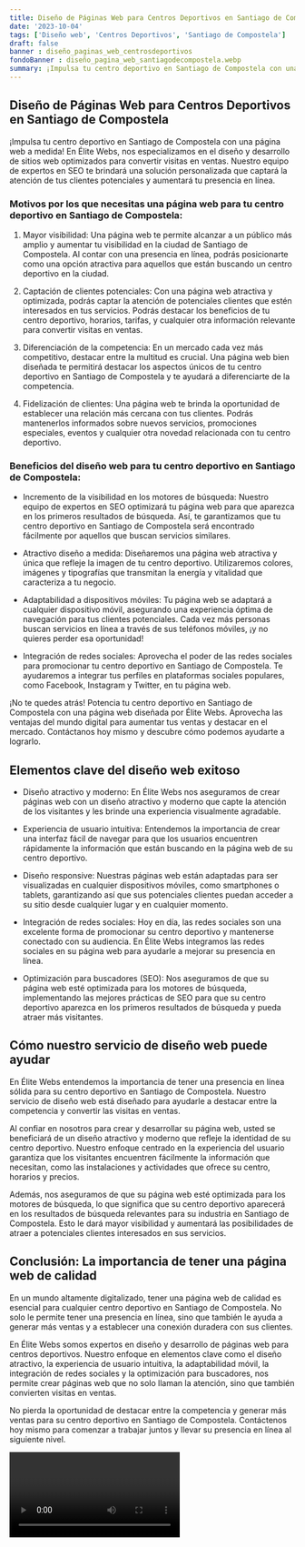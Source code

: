```yaml
---
title: Diseño de Páginas Web para Centros Deportivos en Santiago de Compostela
date: '2023-10-04'
tags: ['Diseño web', 'Centros Deportivos', 'Santiago de Compostela']
draft: false
banner : diseño_paginas_web_centrosdeportivos
fondoBanner : diseño_pagina_web_santiagodecompostela.webp
summary: ¡Impulsa tu centro deportivo en Santiago de Compostela con una página web a medida! En Élite Webs, nos especializamos en el diseño y desarrollo de sitios web optimizados para convertir visitas en ventas. Nuestro equipo de expertos en SEO te brindará una solución personalizada que captará la atención de tus clientes potenciales y aumentará tu presencia en línea.
---
```


## Diseño de Páginas Web para Centros Deportivos en Santiago de Compostela

¡Impulsa tu centro deportivo en Santiago de Compostela con una página web a medida! En Élite Webs, nos especializamos en el diseño y desarrollo de sitios web optimizados para convertir visitas en ventas. Nuestro equipo de expertos en SEO te brindará una solución personalizada que captará la atención de tus clientes potenciales y aumentará tu presencia en línea.

### Motivos por los que necesitas una página web para tu centro deportivo en Santiago de Compostela:

1. Mayor visibilidad: Una página web te permite alcanzar a un público más amplio y aumentar tu visibilidad en la ciudad de Santiago de Compostela. Al contar con una presencia en línea, podrás posicionarte como una opción atractiva para aquellos que están buscando un centro deportivo en la ciudad.

2. Captación de clientes potenciales: Con una página web atractiva y optimizada, podrás captar la atención de potenciales clientes que estén interesados en tus servicios. Podrás destacar los beneficios de tu centro deportivo, horarios, tarifas, y cualquier otra información relevante para convertir visitas en ventas.

3. Diferenciación de la competencia: En un mercado cada vez más competitivo, destacar entre la multitud es crucial. Una página web bien diseñada te permitirá destacar los aspectos únicos de tu centro deportivo en Santiago de Compostela y te ayudará a diferenciarte de la competencia.

4. Fidelización de clientes: Una página web te brinda la oportunidad de establecer una relación más cercana con tus clientes. Podrás mantenerlos informados sobre nuevos servicios, promociones especiales, eventos y cualquier otra novedad relacionada con tu centro deportivo.

### Beneficios del diseño web para tu centro deportivo en Santiago de Compostela:

- Incremento de la visibilidad en los motores de búsqueda: Nuestro equipo de expertos en SEO optimizará tu página web para que aparezca en los primeros resultados de búsqueda. Así, te garantizamos que tu centro deportivo en Santiago de Compostela será encontrado fácilmente por aquellos que buscan servicios similares.

- Atractivo diseño a medida: Diseñaremos una página web atractiva y única que refleje la imagen de tu centro deportivo. Utilizaremos colores, imágenes y tipografías que transmitan la energía y vitalidad que caracteriza a tu negocio.

- Adaptabilidad a dispositivos móviles: Tu página web se adaptará a cualquier dispositivo móvil, asegurando una experiencia óptima de navegación para tus clientes potenciales. Cada vez más personas buscan servicios en línea a través de sus teléfonos móviles, ¡y no quieres perder esa oportunidad!

- Integración de redes sociales: Aprovecha el poder de las redes sociales para promocionar tu centro deportivo en Santiago de Compostela. Te ayudaremos a integrar tus perfiles en plataformas sociales populares, como Facebook, Instagram y Twitter, en tu página web.

¡No te quedes atrás! Potencia tu centro deportivo en Santiago de Compostela con una página web diseñada por Élite Webs. Aprovecha las ventajas del mundo digital para aumentar tus ventas y destacar en el mercado. Contáctanos hoy mismo y descubre cómo podemos ayudarte a lograrlo.

<GifSeo />

<Cta />

## Elementos clave del diseño web exitoso

- Diseño atractivo y moderno: En Élite Webs nos aseguramos de crear páginas web con un diseño atractivo y moderno que capte la atención de los visitantes y les brinde una experiencia visualmente agradable.

- Experiencia de usuario intuitiva: Entendemos la importancia de crear una interfaz fácil de navegar para que los usuarios encuentren rápidamente la información que están buscando en la página web de su centro deportivo.

- Diseño responsive: Nuestras páginas web están adaptadas para ser visualizadas en cualquier dispositivos móviles, como smartphones o tablets, garantizando así que sus potenciales clientes puedan acceder a su sitio desde cualquier lugar y en cualquier momento.

- Integración de redes sociales: Hoy en día, las redes sociales son una excelente forma de promocionar su centro deportivo y mantenerse conectado con su audiencia. En Élite Webs integramos las redes sociales en su página web para ayudarle a mejorar su presencia en línea.

- Optimización para buscadores (SEO): Nos aseguramos de que su página web esté optimizada para los motores de búsqueda, implementando las mejores prácticas de SEO para que su centro deportivo aparezca en los primeros resultados de búsqueda y pueda atraer más visitantes.

## Cómo nuestro servicio de diseño web puede ayudar

En Élite Webs entendemos la importancia de tener una presencia en línea sólida para su centro deportivo en Santiago de Compostela. Nuestro servicio de diseño web está diseñado para ayudarle a destacar entre la competencia y convertir las visitas en ventas.

Al confiar en nosotros para crear y desarrollar su página web, usted se beneficiará de un diseño atractivo y moderno que refleje la identidad de su centro deportivo. Nuestro enfoque centrado en la experiencia del usuario garantiza que los visitantes encuentren fácilmente la información que necesitan, como las instalaciones y actividades que ofrece su centro, horarios y precios.

Además, nos aseguramos de que su página web esté optimizada para los motores de búsqueda, lo que significa que su centro deportivo aparecerá en los resultados de búsqueda relevantes para su industria en Santiago de Compostela. Esto le dará mayor visibilidad y aumentará las posibilidades de atraer a potenciales clientes interesados en sus servicios.

## Conclusión: La importancia de tener una página web de calidad

En un mundo altamente digitalizado, tener una página web de calidad es esencial para cualquier centro deportivo en Santiago de Compostela. No solo le permite tener una presencia en línea, sino que también le ayuda a generar más ventas y a establecer una conexión duradera con sus clientes.

En Élite Webs somos expertos en diseño y desarrollo de páginas web para centros deportivos. Nuestro enfoque en elementos clave como el diseño atractivo, la experiencia de usuario intuitiva, la adaptabilidad móvil, la integración de redes sociales y la optimización para buscadores, nos permite crear páginas web que no solo llaman la atención, sino que también convierten visitas en ventas.

No pierda la oportunidad de destacar entre la competencia y generar más ventas para su centro deportivo en Santiago de Compostela. Contáctenos hoy mismo para comenzar a trabajar juntos y llevar su presencia en línea al siguiente nivel.

<Video />

<CtaBot job='Centros Deportivos' city='Santiago de Compostela'/>

<Gmaps query='Santiago de Compostela+españa+maps' />